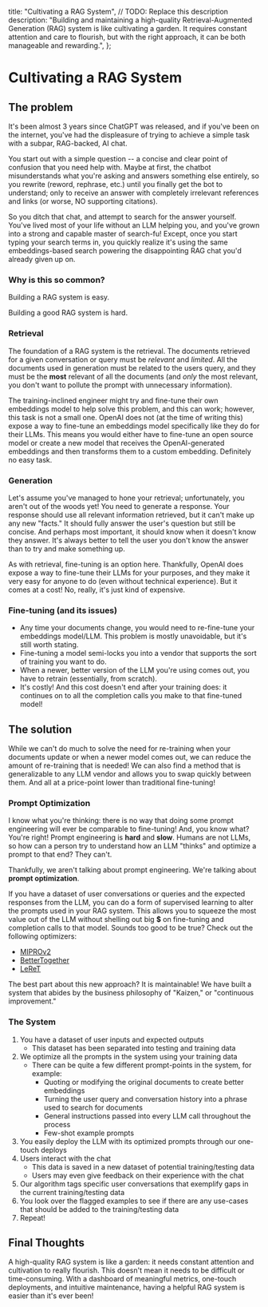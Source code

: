   title: "Cultivating a RAG System",
  // TODO: Replace this description
  description:
    "Building and maintaining a high-quality Retrieval-Augmented Generation (RAG) system is like cultivating a garden. It requires constant attention and care to flourish, but with the right approach, it can be both manageable and rewarding.",
};

# Cultivating a RAG System

## The problem

It's been almost 3 years since ChatGPT was released, and if you've been on the internet, you've had the displeasure of trying to achieve a simple task with a subpar, RAG-backed, AI chat.

You start out with a simple question -- a concise and clear point of confusion that you need help with. Maybe at first, the chatbot misunderstands what you're asking and answers something else entirely, so you rewrite (reword, rephrase, etc.) until you finally get the bot to understand; only to receive an answer with completely irrelevant references and links (or worse, NO supporting citations).

So you ditch that chat, and attempt to search for the answer yourself. You've lived most of your life without an LLM helping you, and you've grown into a strong and capable master of search-fu! Except, once you start typing your search terms in, you quickly realize it's using the same embeddings-based search powering the disappointing RAG chat you'd already given up on.

### Why is this so common?

Building a RAG system is easy.

Building a good RAG system is hard.

### Retrieval

The foundation of a RAG system is the retrieval. The documents retrieved for a given conversation or query must be _relevant_ and _limited_. All the documents used in generation must be related to the users query, and they must be the **most** relevant of all the documents (and _only_ the most relevant, you don't want to pollute the prompt with unnecessary information).

The training-inclined engineer might try and fine-tune their own embeddings model to help solve this problem, and this can work; however, this task is not a small one. OpenAI does not (at the time of writing this) expose a way to fine-tune an embeddings model specifically like they do for their LLMs. This means you would either have to fine-tune an open source model or create a new model that receives the OpenAI-generated embeddings and then transforms them to a custom embedding. Definitely no easy task.

### Generation

Let's assume you've managed to hone your retrieval; unfortunately, you aren't out of the woods yet! You need to generate a response. Your response should use all relevant information retrieved, but it can't make up any new "facts." It should fully answer the user's question but still be concise. And perhaps most important, it should know when it doesn't know they answer. It's always better to tell the user you don't know the answer than to try and make something up.

As with retrieval, fine-tuning is an option here. Thankfully, OpenAI does expose a way to fine-tune their LLMs for your purposes, and they make it very easy for anyone to do (even without technical experience). But it comes at a cost! No, really, it's just kind of expensive.

### Fine-tuning (and its issues)

- Any time your documents change, you would need to re-fine-tune your embeddings model/LLM. This problem is mostly unavoidable, but it's still worth stating.
- Fine-tuning a model semi-locks you into a vendor that supports the sort of training you want to do.
- When a newer, better version of the LLM you're using comes out, you have to retrain (essentially, from scratch).
- It's costly! And this cost doesn't end after your training does: it continues on to all the completion calls you make to that fine-tuned model!

## The solution

While we can't do much to solve the need for re-training when your documents update or when a newer model comes out, we can reduce the amount of re-training that is needed! We can also find a method that is generalizable to any LLM vendor and allows you to swap quickly between them. And all at a price-point lower than traditional fine-tuning!

### Prompt Optimization

I know what you're thinking: there is no way that doing some prompt engineering will ever be comparable to fine-tuning! And, you know what? You're right! Prompt engineering is **hard** and **slow**. Humans are not LLMs, so how can a person try to understand how an LLM "thinks" and optimize a prompt to that end? They can't.

Thankfully, we aren't talking about prompt engineering. We're talking about **prompt optimization**.

If you have a dataset of user conversations or queries and the expected responses from the LLM, you can do a form of supervised learning to alter the prompts used in your RAG system. This allows you to squeeze the most value out of the LLM without shelling out big **$** on fine-tuning and completion calls to that model. Sounds too good to be true? Check out the following optimizers:

- [MIPROv2](https://arxiv.org/abs/2406.11695)
- [BetterTogether](https://arxiv.org/abs/2407.10930)
- [LeReT](https://arxiv.org/abs/2410.23214)

The best part about this new approach? It is maintainable! We have built a system that abides by the business philosophy of "Kaizen," or "continuous improvement."

### The System

1. You have a dataset of user inputs and expected outputs
   - This dataset has been separated into testing and training data
2. We optimize all the prompts in the system using your training data
   - There can be quite a few different prompt-points in the system, for example:
     - Quoting or modifying the original documents to create better embeddings
     - Turning the user query and conversation history into a phrase used to search for documents
     - General instructions passed into every LLM call throughout the process
     - Few-shot example prompts
3. You easily deploy the LLM with its optimized prompts through our one-touch deploys
4. Users interact with the chat
   - This data is saved in a new dataset of potential training/testing data
   - Users may even give feedback on their experience with the chat
5. Our algorithm tags specific user conversations that exemplify gaps in the current training/testing data
6. You look over the flagged examples to see if there are any use-cases that should be added to the training/testing data
7. Repeat!

## Final Thoughts

A high-quality RAG system is like a garden: it needs constant attention and cultivation to really flourish. This doesn't mean it needs to be difficult or time-consuming. With a dashboard of meaningful metrics, one-touch deployments, and intuitive maintenance, having a helpful RAG system is easier than it's ever been!
